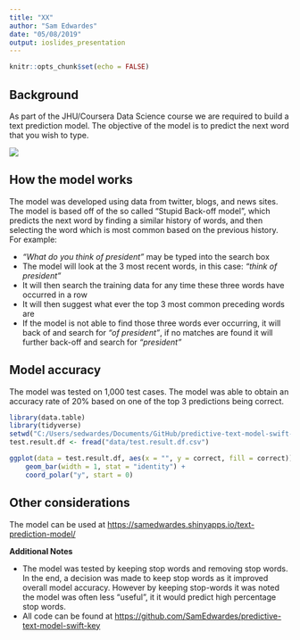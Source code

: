 ```yaml
---
title: "XX"
author: "Sam Edwardes"
date: "05/08/2019"
output: ioslides_presentation
---
```


```r
knitr::opts_chunk$set(echo = FALSE)
```

## Background

As part of the JHU/Coursera Data Science course we are required to build a text prediction model. The objective of the model is to predict the next word that you wish to type.

![](https://i.imgur.com/TyJqU2y.png)


## How the model works {.smaller}

The model was developed using data from twitter, blogs, and news sites. The model is based off of the so called "Stupid Back-off model", which predicts the next word by finding a similar history of words, and then selecting the word which is most common based on the previous history. For example:

- *"What do you think of president"* may be typed into the search box
- The model will look at the 3 most recent words, in this case: *"think of president"*
- It will then search the training data for any time these three words have occurred in a row
- It will then suggest what ever the top 3 most common preceding words are
- If the model is not able to find those three words ever occurring, it will back of and search for *"of president"*, if no matches are found it will further back-off and search for *"president"*


## Model accuracy

The model was tested on 1,000 test cases. The model was able to obtain an accuracy rate of 20% based on one of the top 3 predictions being correct.
```r
library(data.table)
library(tidyverse)
setwd("C:/Users/sedwardes/Documents/GitHub/predictive-text-model-swift-key/app")
test.result.df <- fread("data/test.result.df.csv")

ggplot(data = test.result.df, aes(x = "", y = correct, fill = correct)) +
    geom_bar(width = 1, stat = "identity") +
    coord_polar("y", start = 0)
```


## Other considerations

The model can be used at [ https://samedwardes.shinyapps.io/text-prediction-model/]( https://samedwardes.shinyapps.io/text-prediction-model/)

**Additional Notes**

- The model was tested by keeping stop words and removing stop words. In the end, a decision was made to keep stop words as it improved overall model accuracy. However by keeping stop-words it was noted the model was often less "useful", it it would predict high percentage stop words.
- All code can be found at [https://github.com/SamEdwardes/predictive-text-model-swift-key](https://github.com/SamEdwardes/predictive-text-model-swift-key)

